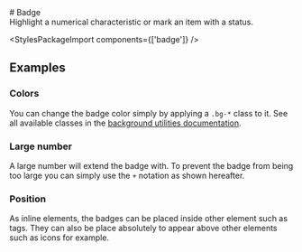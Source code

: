 
<Meta of={badgeStories} />

<div className="docs-title">
  # Badge

  <nav>
    <link-design of={JSON.stringify(badgeStories)}></link-design>
  </nav>
</div>

<div className="lead">
  Highlight a numerical characteristic or mark an item with a status.
</div>

<Canvas sourceState="shown" of={badgeStories.Default} />
<div className="hide-col-default">
  <Controls of={badgeStories.Default} />
</div>

<StylesPackageImport components={['badge']} />

## Examples

### Colors

You can change the badge color simply by applying a `.bg-*` class to it.
See all available classes in the [background utilities documentation](/?path=/docs/60852fac-a861-4415-8276-bd38d68653bb--docs).

<Canvas of={badgeStories.Colors} />

### Large number

A large number will extend the badge with.
To prevent the badge from being too large you can simply use the `+` notation as shown hereafter.

<Canvas of={badgeStories.LargeNumber} />

### Position

As inline elements, the badges can be placed inside other element such as tags.
They can also be place absolutely to appear above other elements such as icons for example.

<Canvas of={badgeStories.Position} />
